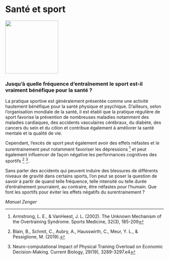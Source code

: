 # Santé et sport

::: {.center data-latex=""}
![](images/sante-sport.jpg){height=12em}
:::

### Jusqu'à quelle fréquence d'entraînement le sport est-il vraiment bénéfique pour la santé ? {-}

La pratique sportive est généralement présentée comme une activité hautement bénéfique pour la santé physique et psychique. D'ailleurs, selon l'organisation mondiale de la santé, il est établi que la pratique régulière de sport favorise la prévention de nombreuses maladies notamment des maladies cardiaques, des accidents vasculaires cérébraux, du diabète, des cancers du sein et du côlon et contribue également à améliorer la santé mentale et la qualité de vie.

Cependant, l'excès de sport peut également avoir des effets néfastes et le surentrainement peut notamment favoriser les dépressions ^[Armstrong, L. E., & VanHeest, J. L. (2002). The Unknown Mechanism of the Overtraining Syndrome. Sports Medicine, 32(3), 185-209] et peut également influencer de façon négative les performances cognitives des sportifs ^[Blain, B., Schmit, C., Aubry, A., Hausswirth, C., Meur, Y. L., & Pessiglione, M. (2019).] ^[Neuro-computational Impact of Physical Training Overload on Economic Decision-Making. Current Biology, 29(19), 3289-3297.e4].

Sans parler des accidents qui peuvent induire des blessures de différents niveaux de gravité dans certains sports, l'on peut se poser la question de savoir à partir de quand telle  fréquence, telle intensité ou telle durée d'entraînement pourraient, au contraire, être néfastes pour l'humain. Que font les sportifs pour éviter les effets négatifs du surentrainement ?

::: {.signature data-latex=""}
*Manuel Zenger*
:::